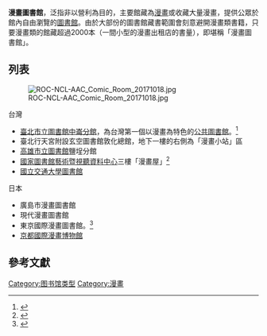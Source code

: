 '''漫畫圖書館'''，泛指非以營利為目的，主要館藏為[[漫畫|漫畫]]或收藏大量漫畫，提供公眾於館內自由瀏覽的[[圖書館|圖書館]]。由於大部份的圖書館藏書範圍會刻意避開漫畫類書籍，只要漫畫類的館藏超過2000本（一間小型的漫畫出租店的書量），即堪稱「漫畫圖書館」。

==列表==
[[File:ROC-NCL-AAC_Comic_Room_20171018.jpg|thumb]]
;台灣
* [[臺北市立圖書館中崙分館|臺北市立圖書館中崙分館]]，為台灣第一個以漫畫為特色的[[公共圖書館|公共圖書館]]。<ref>{{cite web| language =zh-tw| publisher =| title =臺北市立圖書館中崙分館| url =http://www.tpml.edu.tw/TaipeiPublicLibrary/index.php?subsite=comic&page=comic-goal-index.php| author =| date =| accessdate =| deadurl =yes| archiveurl =https://web.archive.org/web/20090225204903/http://www.tpml.edu.tw/TaipeiPublicLibrary/index.php?subsite=comic&page=comic-goal-index.php| archivedate =2009-02-25}}</ref>
* 臺北行天宮附設玄空圖書館敦化總館，地下一樓的右側為「漫畫小站」區
* [[高雄市立圖書館|高雄市立圖書館]]鹽埕分館
* [[國家圖書館_(中華民國)|國家圖書館藝術暨視聽資料中心]]三樓「漫畫屋」<ref>{{cite web | language =zh-tw | publisher = | title =國家圖書館打造本土漫畫創作溫床 藝術暨視聽資料中心漫畫屋隆重開幕 | url =http://www.ncl.edu.tw/ct.asp?xItem=11093&ctNode=1471&mp=3 | author = | date =2010年2月23日 | accessdate = | archive-date =2016年11月6日 | archive-url =https://web.archive.org/web/20161106184808/http://www.ncl.edu.tw/ct.asp?xItem=11093&ctNode=1471&mp=3 | dead-url =no }}</ref>
*[[國立交通大學圖書館|國立交通大學圖書館]]

;日本
* 廣島市漫畫圖書館
* 現代漫畫圖書館
* 東京國際漫畫圖書館。<ref>{{cite web | language =ja | publisher = | title =明治大学｜東京国際マンガ図書館 | url =http://www.meiji.ac.jp/manga/ | author = | date = | accessdate = | archive-date =2021-03-21 | archive-url =https://web.archive.org/web/20210321094630/https://www.meiji.ac.jp/manga/ | dead-url =no }}</ref>
* [[京都國際漫畫博物館|京都國際漫畫博物館]]

==參考文獻==
<div class="references-small">
<references></references>
</div>

{{Library science-stub}}
[[Category:图书馆类型|Category:图书馆类型]]
[[Category:漫畫|Category:漫畫]]